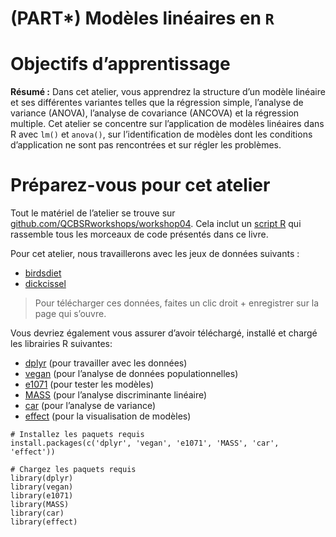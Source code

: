 # (PART\*) Modèles linéaires en `R` {-}

# Objectifs d'apprentissage

**Résumé :** Dans cet atelier, vous apprendrez la structure d'un modèle linéaire et ses différentes variantes telles que la régression simple, l'analyse de variance (ANOVA), l'analyse de covariance (ANCOVA) et la régression multiple. Cet atelier se concentre sur l'application de modèles linéaires dans R avec `lm()` et `anova()`, sur l'identification de modèles dont les conditions d'application ne sont pas rencontrées et sur régler les problèmes.

# Préparez-vous pour cet atelier

Tout le matériel de l'atelier se trouve sur [github.com/QCBSRworkshops/workshop04](https://github.com/QCBSRworkshops/workshop04). Cela inclut un [script R](https://qcbsrworkshops.github.io/workshop04/book-fr/workshop04-script-fr.R) qui rassemble tous les morceaux de code présentés dans ce livre.

Pour cet atelier, nous travaillerons avec les jeux de données suivants :

* [birdsdiet](http://qcbs.ca/wiki/_media/birdsdiet.csv)
* [dickcissel](http://qcbs.ca/wiki/_media/dickcissel.csv)

> Pour télécharger ces données, faites un clic droit + enregistrer sur la page qui s'ouvre.

Vous devriez également vous assurer d'avoir téléchargé, installé et chargé les librairies R suivantes:

* [dplyr](https://cran.r-project.org/package=dplyr) (pour travailler avec les données)
* [vegan](https://cran.r-project.org/package=vegan) (pour l'analyse de données populationnelles)
* [e1071](https://cran.r-project.org/package=e1071) (pour tester les modèles)
* [MASS](https://cran.r-project.org/package=MASS) (pour l’analyse discriminante linéaire)
* [car](https://cran.r-project.org/package=car) (pour l'analyse de variance)
* [effect](https://cran.r-project.org/package=effect) (pour la visualisation de modèles)

```
# Installez les paquets requis
install.packages(c('dplyr', 'vegan', 'e1071', 'MASS', 'car', 'effect'))

# Chargez les paquets requis
library(dplyr)
library(vegan)
library(e1071)
library(MASS)
library(car)
library(effect)
```
